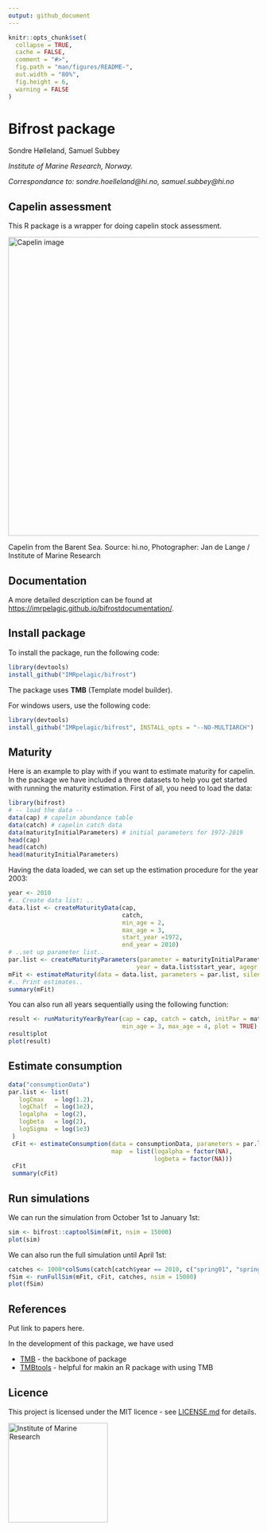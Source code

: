 ```yaml
---
output: github_document
---
```


<!-- README.md is generated from README.Rmd. Please edit that file -->

```r
knitr::opts_chunk$set(
  collapse = TRUE,
  cache = FALSE,
  comment = "#>",
  fig.path = "man/figures/README-",
  out.width = "80%",
  fig.height = 6,
  warning = FALSE
)
```

# Bifrost package
Sondre Hølleland, Samuel Subbey
<!-- badges: start -->
<!-- badges: end -->


*Institute of Marine Research, Norway.* 

*Correspondance to: sondre.hoelleland@hi.no, samuel.subbey@hi.no* 
 
## Capelin assessment

This R package is a wrapper for doing capelin stock assessment. 


<img src="https://www.hi.no/resources/imr/HI-027799.jpg/articleimg"
alt="Capelin image" width="600"/>

Capelin from the Barent Sea. Source: hi.no,  Photographer: Jan de Lange / Institute of Marine Research

## Documentation
A more detailed description can be found at [https://imrpelagic.github.io/bifrostdocumentation/](https://imrpelagic.github.io/bifrostdocumentation/).


## Install package

To install the package, run the following code: 

```r
library(devtools)
install_github("IMRpelagic/bifrost")
```
The package uses **TMB** (Template model builder). 

For windows users, use the following code:
```r
library(devtools)
install_github("IMRpelagic/bifrost", INSTALL_opts = "--NO-MULTIARCH")
```


## Maturity 
Here is an example to play with if you want to estimate maturity for capelin. In the package we have included a three datasets to help you get started with running the maturity estimation. First of all, you need to load the data:
```r
library(bifrost)
# -- load the data --
data(cap) # capelin abundance table
data(catch) # capelin catch data
data(maturityInitialParameters) # initial parameters for 1972-2019
head(cap)
head(catch)
head(maturityInitialParameters)
```

Having the data loaded, we can set up the estimation procedure for the year 2003:
```r
year <- 2010
#.. Create data list: ..
data.list <- createMaturityData(cap,
                                catch,
                                min_age = 2,
                                max_age = 3,
                                start_year =1972,
                                end_year = 2010)
# ..set up parameter list..
par.list <- createMaturityParameters(parameter = maturityInitialParameters,
                                    year = data.list$start_year, agegr = "2-3")
mFit <- estimateMaturity(data = data.list, parameters = par.list, silent =TRUE)
#.. Print estimates.. 
summary(mFit)
```

You can also run all years sequentially using the following function: 
```r
result <- runMaturityYearByYear(cap = cap, catch = catch, initPar = maturityInitialParameters,
                                min_age = 3, max_age = 4, plot = TRUE)
result$plot
plot(result)
```

## Estimate consumption
```r
data("consumptionData")
par.list <- list(
   logCmax   = log(1.2),
   logChalf  = log(1e2),
   logalpha  = log(2),
   logbeta   = log(2),
   logSigma  = log(1e3)
 )
 cFit <- estimateConsumption(data = consumptionData, parameters = par.list, silent =TRUE,
                             map  = list(logalpha = factor(NA),
                                         logbeta = factor(NA)))
 cFit
 summary(cFit)
```


## Run simulations
We can run the simulation from October 1st to January 1st:
```r
sim <- bifrost::captoolSim(mFit, nsim = 15000)
plot(sim)
```

We can also run the full simulation until April 1st:
```r
catches <- 1000*colSums(catch[catch$year == 2010, c("spring01", "spring05", "spring04")])
fSim <- runFullSim(mFit, cFit, catches, nsim = 15000)
plot(fSim)
```


## References

Put link to papers here.

In the development of this package, we have used 

- [TMB](https://github.com/kaskr/adcomp) - the backbone of package
- [TMBtools](https://github.com/mlysy/TMBtools) - helpful for makin an R package with using TMB


## Licence
This project is licensed under the MIT licence - see [LICENSE.md](LICENSE.md) for details. 

<img src="https://www.hi.no/en/hi/resources/layout/HI-logo-farger-engelsk.svg/original"
alt="Institute of Marine Research" width="200"/>


